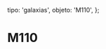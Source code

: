 
  tipo: 'galaxias',
  objeto: 'M110',
};

# M110

<Imagen
  src="registro/m110_20141212_m110_e6_20141212.jpg"
  fecha="20141212"
  desc="Galaxia Elíptica M110_E6"
/>